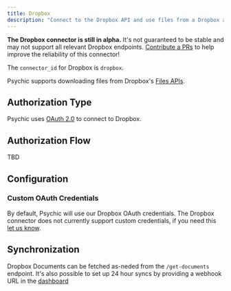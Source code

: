 ```yaml
---
title: Dropbox
description: "Connect to the Dropbox API and use files from a Dropbox account as a knowledge source."
---
```

<Warning>**The Dropbox connector is still in alpha.** It's not guaranteed to be stable and may not support all relevant Dropbox endpoints. [Contribute a PRs](https://github.com/psychic-api/psychic/fork) to help improve the reliability of this connector!</Warning>

The `connector_id` for Dropbox is `dropbox`.

Psychic supports downloading files from Dropbox's [Files APIs](https://www.dropbox.com/developers/documentation/http/documentation#files-download).

## Authorization Type
Psychic uses [OAuth 2.0](https://developers.dropbox.com/oauth-guide) to connect to Dropbox.

## Authorization Flow
TBD

## Configuration

### Custom OAuth Credentials
By default, Psychic will use our Dropbox OAuth credentials. The Dropbox connector does not currently support custom credentials, if you need this [let us know](https://join.slack.com/t/psychicapi/shared_invite/zt-1ty1wz6w0-8jkmdvBpM5kj_Fh30EiCcg).

## Synchronization
Dropbox Documents can be fetched as-neded from the `/get-documents` endpoint. 
It's also possible to set up 24 hour syncs by providing a webhook URL in the [dashboard](https://dashboard.psychic.dev/syncs)
